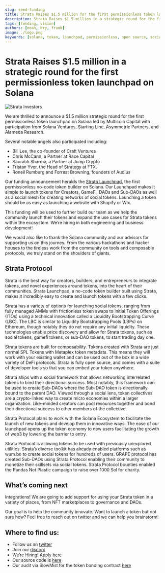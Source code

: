 ```yaml
---
slug: seed-funding
title: Strata Raises $1.5 million for the first permissionless token launchpad on Solana
description: Strata Raises $1.5 million in a strategic round for the first permissionless token launchpad on Solana
tags: [funding, vision]
authors: [noah, bry, frank]
image: ./logo.png
keywords: [solana, token, launchpad, permissionless, open source, social tokens, gamefi tokens, funding, seed]
---
```


# Strata Raises $1.5 million in a strategic round for the first permissionless token launchpad on Solana

![Strata Investors](./splash.jpg)

We are thrilled to announce a $1.5 million strategic round for the first permissionless token launchpad on Solana led by Multicoin Capital with participation from Solana Ventures, Starting Line, Asymmetric Partners, and Alameda Research.
 
Several notable angels also participated including:

 * Bill Lee, the co-founder of Craft Ventures
 * Chris McCann, a Partner at Race Capital
 * Saurabh Sharma, a Partner at Jump Crypto
 * Tristan Yver, the Head of Strategy at FTX.
 * Roneil Rumburg and Forrest Browning, founders of Audius

Our funding announcement heralds the [Strata Launchpad](https://app.strataprotocol.com), the first permissionless no-code token builder on Solana. Our Launchpad makes it simple to launch tokens for Creators, GameFi, DAOs and Sub-DAOs as well as a social mesh for creating networks of social tokens. Launching a token should be as easy as launching a website with Shopify or Wix. 

This funding will be used to further build our team as we help the community launch their tokens and expand the use cases for Strata tokens within the ecosystem. We’re hiring in both engineering and business development!

We would also like to thank the Solana community and our advisors for supporting us on this journey.  From the various hackathons and hacker houses to the tireless work from the community on tools and composable protocols, we truly stand on the shoulders of giants.

## Strata Protocol

Strata is the best way for creators, builders, and entrepreneurs to integrate tokens, and novel experiences around tokens, into the heart of their communities. Strata Launchpad, a no-code token builder built using Strata, makes it incredibly easy to create and launch tokens with a few clicks.

Strata has a variety of options for launching social tokens, ranging from fully managed AMMs with frictionless token swaps to Initial Token Offerings (ITOs) using a technical innovation called a Liquidity Bootstrapping Curve (LBC). The LBC is similar to Liquidity Bootstrapping Pools (LBPs) on Ethereum, though notably they do not require any initial liquidity. These technologies enable price discovery and allow for Strata tokens, such as social tokens, gamefi tokens, or sub-DAO tokens, to start trading day one. 

Strata tokens are built for composability. Tokens created with Strata are just normal SPL Tokens with Metaplex token metadata. This means they will work with your existing wallet and can be used out of the box in a wide variety of DeFi protocols. Strata is fully open source, and comes with a suite of developer tools so that you can embed your token anywhere.

Strata ships with a social framework that allows networking interrelated tokens to bind their directional success. Most notably, this framework can be used to create Sub-DAOs where the Sub-DAO token is directionally bound to the parent DAO. Viewed through a social lens, token collectives are a crypto-linked way to create micro economies within a larger organization. Like-minded creators can pool resources together and bond their directional success to other members of the collective.
 
Strata Protocol plans to work with the Solana Ecosystem to facilitate the launch of new tokens and develop them in innovative ways. The ease of our launchpad opens up the token economy to new users facilitating the growth of web3 by lowering the barrier to entry.

Strata Protocol is allowing tokens to be used with previously unexplored utilities. Strata’s diverse toolkit has already enabled platforms such as wum.bo to create social tokens for hundreds of users. GRAPE protocol has created Sub-DAOs using Strata Protocol enabling their community to monetize their skillsets via social tokens. Strata Protocol bounties enabled the Pandas Not Plastic campaign to raise over 1000 Sol for charity. 

## What’s coming next

Integrations! We are going to add support for using your Strata token in a variety of places, from NFT marketplaces to governance and DAOs. 
 
Our goal is to help the community innovate. Want to launch a token but not sure how? Feel free to reach out on twitter and we can help you brainstorm!


## Where to find us:

  * Follow us on [twitter](https://twitter.com/StrataProtocol)
  * Join our [discord](https://discord.gg/XQhCFg77WM)
  * We’re Hiring! Apply [here](https://forms.monday.com/forms/9016285334ffbfb43663341a0da9c2ce?r=use1)
  * Our source code is [here](https://github.com/StrataFoundation/strata)
  * Our audit via SlowMist for the token bonding contract [here](https://www.slowmist.com/en/security-audit-certificate.html?id=94c3d08b11294b00c81e5e0e1799a89ae66d74f16a3026af5e87168df1c835cd)
